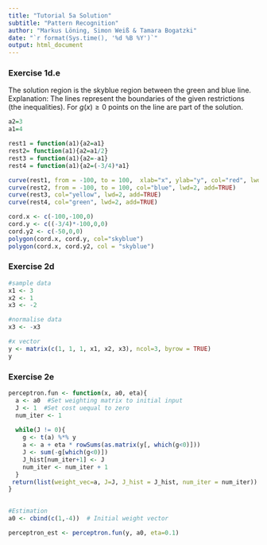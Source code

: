 ```yaml
---
title: "Tutorial 5a Solution"
subtitle: "Pattern Recognition"
author: "Markus Löning, Simon Weiß & Tamara Bogatzki"
date: "`r format(Sys.time(), '%d %B %Y')`"
output: html_document
---
```

### Exercise 1d.e
The solution region is the skyblue region between the green and blue line. Explanation: The lines represent the boundaries of the given restrictions (the inequalities). For $g(x) \geq 0$ points on the line are part of the solution.
```r
a2=3
a1=4

rest1 = function(a1){a2=a1}
rest2= function(a1){a2=a1/2}
rest3 = function(a1){a2=-a1}
rest4 = function(a1){a2=(-3/4)*a1}

curve(rest1, from = -100, to = 100,  xlab="x", ylab="y", col="red", lwd=2);
curve(rest2, from = -100, to = 100, col="blue", lwd=2, add=TRUE)
curve(rest3, col="yellow", lwd=2, add=TRUE)
curve(rest4, col="green", lwd=2, add=TRUE)

cord.x <- c(-100,-100,0)
cord.y <- c((-3/4)*-100,0,0)
cord.y2 <- c(-50,0,0)
polygon(cord.x, cord.y, col="skyblue")
polygon(cord.x, cord.y2, col = "skyblue")

```


### Exercise 2d
```r
#sample data
x1 <- 3 
x2 <- 1 
x3 <- -2 

#normalise data
x3 <- -x3

#x vector
y <- matrix(c(1, 1, 1, x1, x2, x3), ncol=3, byrow = TRUE)
y
```


### Exercise 2e
```r
perceptron.fun <- function(x, a0, eta){
  a <- a0  #Set weighting matrix to initial input
  J <- 1  #Set cost uequal to zero
  num_iter <- 1
  
  while(J != 0){
    g <- t(a) %*% y
    a <- a + eta * rowSums(as.matrix(y[, which(g<0)]))
    J <- sum(-g[which(g<0)])
    J_hist[num_iter+1] <- J
    num_iter <- num_iter + 1
  }
 return(list(weight_vec=a, J=J, J_hist = J_hist, num_iter = num_iter))
}
  

#Estimation
a0 <- cbind(c(1,-4))  # Initial weight vector

perceptron_est <- perceptron.fun(y, a0, eta=0.1)
  
```


